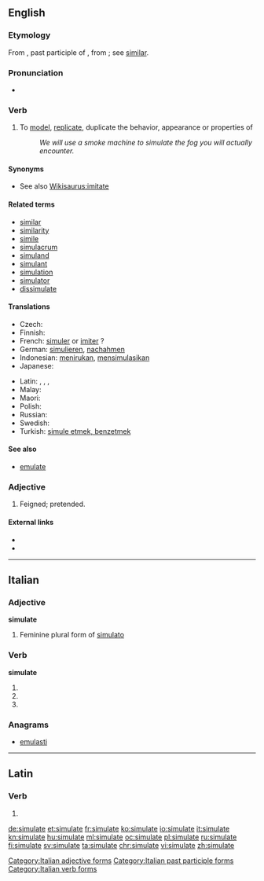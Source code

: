 ==English==

===Etymology===
From {{etyl|la|en}} {{term|simulatus|lang=la}}, past participle of {{term|simulare||to make like, imitate, copy, represent, feign}}, from {{term|similis||like}}; see [[similar]].

===Pronunciation===
* {{IPA|/sɪmjʉːleɪt/}}

===Verb===
{{en-verb|simulat|ing}}

# To [[model]], [[replicate]], duplicate the behavior, appearance or properties of
#: ''We will use a smoke machine to simulate the fog you will actually encounter.''

====Synonyms====
* See also [[Wikisaurus:imitate]]

====Related terms====
* [[similar]]
* [[similarity]]
* [[simile]]
* [[simulacrum]]
* [[simuland]]
* [[simulant]]
* [[simulation]]
* [[simulator]]
* [[dissimulate]]

====Translations====
{{trans-top|to model, replicate, duplicate the behavior}}
* Czech: {{t-|cs|simulovat}}
* Finnish: {{t-|fi|simuloida}}
* French: [[simuler]] or [[imiter]] ?
* German: [[simulieren]], [[nachahmen]]
* Indonesian: [[tiru|menirukan]], [[simulasi|mensimulasikan]]
* Japanese: {{t-|ja|シミュレートする|tr=shimyurēto-suru|sc=Jpan}}
{{trans-mid}}
* Latin: {{t-|la|simulo}}, {{t-|la|similo}}, {{t-|la|simis sum}}, {{t+|la|accedo}}
* Malay: {{t-|ms|mensimulasikan}}
* Maori: {{t|mi|whakatau}}
* Polish: {{t+|pl|symulować}}
* Russian: {{t+|ru|симулировать|sc=Cyrl}}
* Swedish: {{t-|sv|simulera}}
* Turkish: [[simule etmek, benzetmek]]
{{trans-bottom}}

====See also====
* [[emulate]]

===Adjective===
{{en-adj}}

# {{context|obsolete|lang=en}} Feigned; pretended.
#: {{rfquotek|Bale}}

====External links====
* {{R:Webster 1913}}
* {{R:Century 1911}}

----

==Italian==

===Adjective===
'''simulate''' {{f}}

# Feminine plural form of [[simulato]]

===Verb===
'''simulate'''

# {{conjugation of|simulare||2|p|pres|ind|lang=it}}
# {{conjugation of|simulare||2|p|imp|lang=it}}
# {{feminine plural of|simulato|lang=it}}

===Anagrams===
* [[emulasti#Italian|emulasti]]

[[Category:Italian adjective forms]]
[[Category:Italian past participle forms]]
[[Category:Italian verb forms]]

----

==Latin==

===Verb===
{{la-verb-form|simulāte}}

# {{conjugation of|simulo|simulō|2|p|pres|act|imp|lang=la}}

[[de:simulate]]
[[et:simulate]]
[[fr:simulate]]
[[ko:simulate]]
[[io:simulate]]
[[it:simulate]]
[[kn:simulate]]
[[hu:simulate]]
[[ml:simulate]]
[[oc:simulate]]
[[pl:simulate]]
[[ru:simulate]]
[[fi:simulate]]
[[sv:simulate]]
[[ta:simulate]]
[[chr:simulate]]
[[vi:simulate]]
[[zh:simulate]]